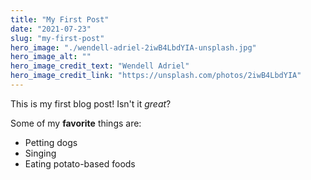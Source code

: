 ```yaml
---
title: "My First Post"
date: "2021-07-23"
slug: "my-first-post"
hero_image: "./wendell-adriel-2iwB4LbdYIA-unsplash.jpg"
hero_image_alt: ""
hero_image_credit_text: "Wendell Adriel"
hero_image_credit_link: "https://unsplash.com/photos/2iwB4LbdYIA"
---
```


This is my first blog post! Isn't it *great*?

Some of my **favorite** things are:

* Petting dogs
* Singing
* Eating potato-based foods
